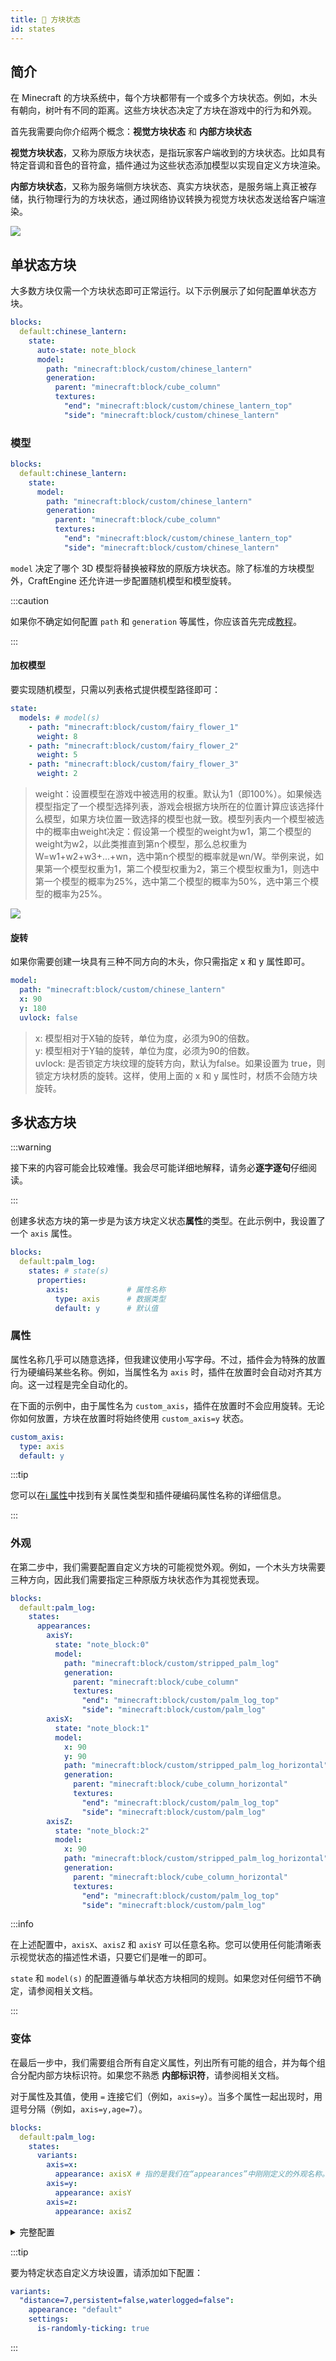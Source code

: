 ```yaml
---
title: 🔣 方块状态
id: states
---
```


## 简介

在 Minecraft 的方块系统中，每个方块都带有一个或多个方块状态。例如，木头有朝向，树叶有不同的距离。这些方块状态决定了方块在游戏中的行为和外观。

首先我需要向你介绍两个概念：**视觉方块状态** 和 **内部方块状态**

**视觉方块状态**，又称为原版方块状态，是指玩家客户端收到的方块状态。比如具有特定音调和音色的音符盒，插件通过为这些状态添加模型以实现自定义方块渲染。

**内部方块状态**，又称为服务端侧方块状态、真实方块状态，是服务端上真正被存储，执行物理行为的方块状态，通过网络协议转换为视觉方块状态发送给客户端渲染。


![](/img/block_states_1.png)

## 单状态方块

大多数方块仅需一个方块状态即可正常运行。以下示例展示了如何配置单状态方块。

```yaml
blocks:
  default:chinese_lantern:
    state:
      auto-state: note_block
      model:
        path: "minecraft:block/custom/chinese_lantern"
        generation:
          parent: "minecraft:block/cube_column"
          textures:
            "end": "minecraft:block/custom/chinese_lantern_top"
            "side": "minecraft:block/custom/chinese_lantern"
```

### 模型

```yaml
blocks:
  default:chinese_lantern:
    state:
      model:
        path: "minecraft:block/custom/chinese_lantern"
        generation:
          parent: "minecraft:block/cube_column"
          textures:
            "end": "minecraft:block/custom/chinese_lantern_top"
            "side": "minecraft:block/custom/chinese_lantern"
```

`model` 决定了哪个 3D 模型将替换被释放的原版方块状态。除了标准的方块模型外，CraftEngine 还允许进一步配置随机模型和模型旋转。

:::caution

如果你不确定如何配置 `path` 和 `generation` 等属性，你应该首先完成[教程](../../getting_start.mdx)。

:::

#### 加权模型

要实现随机模型，只需以列表格式提供模型路径即可：

```yaml
state:
  models: # model(s)
    - path: "minecraft:block/custom/fairy_flower_1"
      weight: 8
    - path: "minecraft:block/custom/fairy_flower_2"
      weight: 5
    - path: "minecraft:block/custom/fairy_flower_3"
      weight: 2
```

> weight：设置模型在游戏中被选用的权重。默认为1（即100%）。如果候选模型指定了一个模型选择列表，游戏会根据方块所在的位置计算应该选择什么模型，如果方块位置一致选择的模型也就一致。模型列表内一个模型被选中的概率由weight决定：假设第一个模型的weight为w1，第二个模型的weight为w2，以此类推直到第n个模型，那么总权重为W=w1+w2+w3+...+wn，选中第n个模型的概率就是wn/W。举例来说，如果第一个模型权重为1，第二个模型权重为2，第三个模型权重为1，则选中第一个模型的概率为25%，选中第二个模型的概率为50%，选中第三个模型的概率为25%。

![](/img/block_states_4.png)

#### 旋转

如果你需要创建一块具有三种不同方向的木头，你只需指定 x 和 y 属性即可。

```yaml
model:
  path: "minecraft:block/custom/chinese_lantern"
  x: 90
  y: 180
  uvlock: false
```

> x: 模型相对于X轴的旋转，单位为度，必须为90的倍数。\
> y: 模型相对于Y轴的旋转，单位为度，必须为90的倍数。\
> uvlock: 是否锁定方块纹理的旋转方向，默认为false。如果设置为 true，则锁定方块材质的旋转。这样，使用上面的 x 和 y 属性时，材质不会随方块旋转。

## 多状态方块

:::warning

接下来的内容可能会比较难懂。我会尽可能详细地解释，请务必**逐字逐句**仔细阅读。

:::

创建多状态方块的第一步是为该方块定义状态**属性**的类型。在此示例中，我设置了一个 `axis` 属性。

```yaml
blocks:
  default:palm_log:
    states: # state(s)
      properties:
        axis:             # 属性名称
          type: axis      # 数据类型
          default: y      # 默认值
```

### 属性

属性名称几乎可以随意选择，但我建议使用小写字母。不过，插件会为特殊的放置行为硬编码某些名称。例如，当属性名为 `axis` 时，插件在放置时会自动对齐其方向。这一过程是完全自动化的。

在下面的示例中，由于属性名为 `custom_axis`，插件在放置时不会应用旋转。无论你如何放置，方块在放置时将始终使用 `custom_axis=y` 状态。

```yaml
custom_axis:
  type: axis
  default: y 
```

:::tip

您可以在[ℹ️ 属性](states/properties.mdx)中找到有关属性类型和插件硬编码属性名称的详细信息。

:::

### 外观

在第二步中，我们需要配置自定义方块的可能视觉外观。例如，一个木头方块需要三种方向，因此我们需要指定三种原版方块状态作为其视觉表现。

```yaml
blocks:
  default:palm_log:
    states:
      appearances:
        axisY:
          state: "note_block:0"
          model:
            path: "minecraft:block/custom/stripped_palm_log"
            generation:
              parent: "minecraft:block/cube_column"
              textures:
                "end": "minecraft:block/custom/palm_log_top"
                "side": "minecraft:block/custom/palm_log"
        axisX:
          state: "note_block:1"
          model:
            x: 90
            y: 90
            path: "minecraft:block/custom/stripped_palm_log_horizontal"
            generation:
              parent: "minecraft:block/cube_column_horizontal"
              textures:
                "end": "minecraft:block/custom/palm_log_top"
                "side": "minecraft:block/custom/palm_log"
        axisZ:
          state: "note_block:2"
          model:
            x: 90
            path: "minecraft:block/custom/stripped_palm_log_horizontal"
            generation:
              parent: "minecraft:block/cube_column_horizontal"
              textures:
                "end": "minecraft:block/custom/palm_log_top"
                "side": "minecraft:block/custom/palm_log"
```

:::info

在上述配置中，`axisX`、`axisZ` 和 `axisY` 可以任意名称。您可以使用任何能清晰表示视觉状态的描述性术语，只要它们是唯一的即可。

`state` 和 `model(s)` 的配置遵循与单状态方块相同的规则。如果您对任何细节不确定，请参阅相关文档。

:::

### 变体

在最后一步中，我们需要组合所有自定义属性，列出所有可能的组合，并为每个组合分配内部方块标识符。如果您不熟悉 **内部标识符**，请参阅相关文档。

对于属性及其值，使用 `=` 连接它们（例如，`axis=y`）。当多个属性一起出现时，用逗号分隔（例如，`axis=y,age=7`）。

```yaml
blocks:
  default:palm_log:
    states:
      variants:
        axis=x:
          appearance: axisX # 指的是我们在“appearances”中刚刚定义的外观名称。
        axis=y:
          appearance: axisY
        axis=z:
          appearance: axisZ
```

<details>
  <summary>完整配置</summary>

```yml
blocks:
  default:palm_log:
    states:
      properties:
        axis:
          type: axis
          default: y
      appearances:
        axisY:
          state: "note_block:0"
          model:
            path: "minecraft:block/custom/stripped_palm_log"
            generation:
              parent: "minecraft:block/cube_column"
              textures:
                "end": "minecraft:block/custom/palm_log_top"
                "side": "minecraft:block/custom/palm_log"
        axisX:
          state: "note_block:1"
          model:
            x: 90
            y: 90
            path: "minecraft:block/custom/stripped_palm_log_horizontal"
            generation:
              parent: "minecraft:block/cube_column_horizontal"
              textures:
                "end": "minecraft:block/custom/palm_log_top"
                "side": "minecraft:block/custom/palm_log"
        axisZ:
          state: "note_block:2"
          model:
            x: 90
            path: "minecraft:block/custom/stripped_palm_log_horizontal"
            generation:
              parent: "minecraft:block/cube_column_horizontal"
              textures:
                "end": "minecraft:block/custom/palm_log_top"
                "side": "minecraft:block/custom/palm_log"
      variants:
        axis=x:
          appearance: axisX
        axis=y:
          appearance: axisY
        axis=z:
          appearance: axisZ
```

</details>

:::tip

要为特定状态自定义方块设置，请添加如下配置：

```yaml
variants:
  "distance=7,persistent=false,waterlogged=false":
    appearance: "default"
    settings:
      is-randomly-ticking: true
```

:::